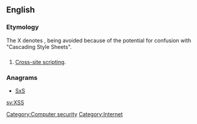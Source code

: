 ==English==

===Etymology===
The X denotes {{term|cross}}, {{term|CSS}} being avoided because of the potential for confusion with "Cascading Style Sheets".

==={{initialism}}===
{{en-initialism}}

# {{computing|internet}} [[w:Cross-site scripting|Cross-site scripting]].

===Anagrams===
* [[SxS#English|SxS]]

[[Category:Computer security]]
[[Category:Internet]]

[[sv:XSS]]
